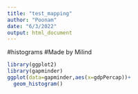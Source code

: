 ```yaml
---
title: "test_mapping"
author: "Poonam"
date: "6/3/2022"
output: html_document
---
```


#histograms
#Made by Milind
```r
library(ggplot2)
library(gapminder)
ggplot(data=gapminder,aes(x=gdpPercap))+
  geom_histogram()
```


  